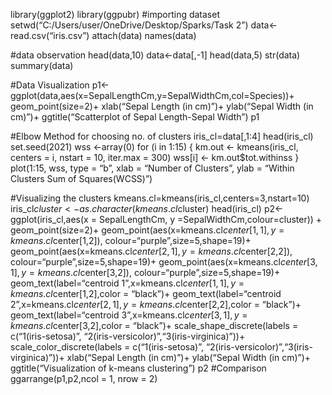 library(ggplot2)
library(ggpubr)
#importing dataset
setwd("C:/Users/user/OneDrive/Desktop/Sparks/Task 2")
data<-read.csv("iris.csv")
attach(data)
names(data)

#data observation
head(data,10)
data<-data[,-1]
head(data,5)
str(data)
summary(data)


#Data Visualization
p1<-ggplot(data,aes(x=SepalLengthCm,y=SepalWidthCm,col=Species))+
  geom_point(size=2)+
  xlab("Sepal Length (in cm)")+
  ylab("Sepal Width (in cm)")+
  ggtitle("Scatterplot of Sepal Length-Sepal Width")
p1

#Elbow Method for choosing no. of clusters
iris_cl=data[,1:4]
head(iris_cl)
set.seed(2021)
wss <-array(0)
for (i in 1:15) {
  km.out <- kmeans(iris_cl, centers = i, nstart = 10, iter.max = 300)
  wss[i] <- km.out$tot.withinss
}
plot(1:15, wss, type = "b", 
     xlab = "Number of Clusters", 
     ylab = "Within Clusters Sum of Squares(WCSS)")

#Visualizing the clusters
kmeans.cl=kmeans(iris_cl,centers=3,nstart=10)
iris_cl$cluster <- as.character(kmeans.cl$cluster)
head(iris_cl)
p2<-ggplot(iris_cl,aes(x = SepalLengthCm, y =SepalWidthCm,colour=cluster)) +
  geom_point(size=2)+
  geom_point(aes(x=kmeans.cl$center[1,1],y=kmeans.cl$center[1,2]),
  colour="purple",size=5,shape=19)+
  geom_point(aes(x=kmeans.cl$center[2,1],y=kmeans.cl$center[2,2]),
  colour="purple",size=5,shape=19)+
    geom_point(aes(x=kmeans.cl$center[3,1],y=kmeans.cl$center[3,2]),
  colour="purple",size=5,shape=19)+
     geom_text(label="centroid 1",x=kmeans.cl$center[1,1],                        y=kmeans.cl$center[1,2],color = "black")+
     geom_text(label="centroid 2",x=kmeans.cl$center[2,1],                        y=kmeans.cl$center[2,2],color = "black")+
     geom_text(label="centroid 3",x=kmeans.cl$center[3,1],                        y=kmeans.cl$center[3,2],color = "black")+
 scale_shape_discrete(labels = c("1(iris-setosa)", "2(iris-versicolor)","3(iris-virginica)"))+
    scale_color_discrete(labels = c("1(iris-setosa)", "2(iris-versicolor)","3(iris-virginica)"))+
      xlab("Sepal Length (in cm)")+
  ylab("Sepal Width (in cm)")+
  ggtitle("Visualization of k-means clustering")
p2
#Comparison          
ggarrange(p1,p2,ncol = 1, nrow = 2)
